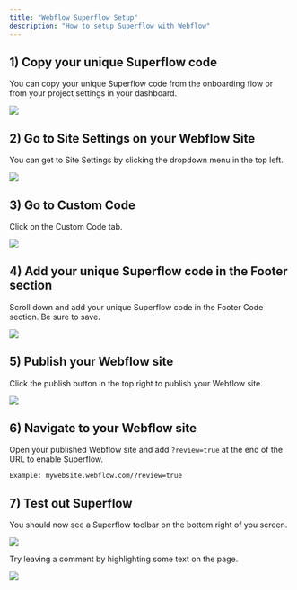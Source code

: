 ```yaml
---
title: "Webflow Superflow Setup"
description: "How to setup Superflow with Webflow"
---
```


## 1) Copy your unique Superflow code

You can copy your unique Superflow code from the onboarding flow or from your project settings in your dashboard.

![](/getting-started/webflow/images/code.png)

## 2) Go to Site Settings on your Webflow Site

You can get to Site Settings by clicking the dropdown menu in the top left.

![](/getting-started/webflow/images/site-settings.png)

## 3) Go to Custom Code

Click on the Custom Code tab.

![](/getting-started/webflow/images/custom-code.png)

## 4) Add your unique Superflow code in the Footer section

Scroll down and add your unique Superflow code in the Footer Code section. Be sure to save.

![](/getting-started/webflow/images/footer-code.png)

## 5) Publish your Webflow site

Click the publish button in the top right to publish your Webflow site.

![](/getting-started/webflow/images/publish.png)


## 6) Navigate to your Webflow site 

Open your published Webflow site and add `?review=true` at the end of the URL to enable Superflow. 

`Example: mywebsite.webflow.com/?review=true`

## 7) Test out Superflow

You should now see a Superflow toolbar on the bottom right of you screen.

![](/getting-started/webflow/images/toolbar.png)

Try leaving a comment by highlighting some text on the page.

![](/getting-started/webflow/images/highlight.png)


